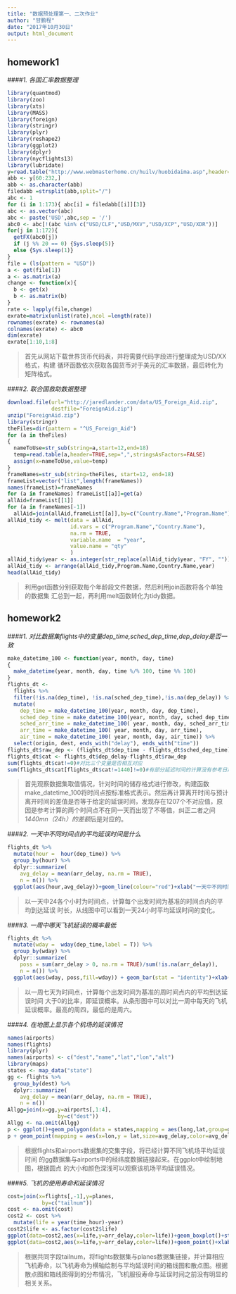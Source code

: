 ```yaml
---
title: "数据预处理第一、二次作业"
author: "甘鹏程"
date: "2017年10月30日"
output: html_document
---
```

## homework1

####*1. 各国汇率数据整理*
```r
library(quantmod)
library(zoo)
library(xts)
library(MASS)
library(foreign)
library(stringr)
library(plyr)
library(reshape2)
library(ggplot2)
library(dplyr)
library(nycflights13)
library(lubridate) 
y=read.table("http://www.webmasterhome.cn/huilv/huobidaima.asp",header=TRUE,sep=",")
abb <- y[60:232,]
abb <- as.character(abb)
filedabb =strsplit(abb,split="/")
abc <- 1
for (i in 1:173){ abc[i] = filedabb[[i]][3]}
abc <- as.vector(abc)
abc <- paste('USD',abc,sep = '/')
abc0 <- abc[!(abc %in% c("USD/CLF","USD/MXV","USD/XCP","USD/XDR"))]
for(j in 1:172){
  getFX(abc0[j])
  if (j %% 20 == 0) {Sys.sleep(5)}
  else {Sys.sleep(1)}
}
file = (ls(pattern = "USD"))
a <- get(file[1])
a <- as.matrix(a)
change <- function(x){
  b <- get(x)
  b <- as.matrix(b)
}
rate <- lapply(file,change)
exrate=matrix(unlist(rate),ncol =length(rate))
rownames(exrate) <- rownames(a)
colnames(exrate) <- abc0
dim(exrate)
exrate[1:10,1:8]
```

>首先从网站下载世界货币代码表，并将需要代码字段进行整理成为USD/XX格式，构建
循环函数依次获取各国货币对于美元的汇率数据，最后转化为矩阵格式。

####*2. 联合国救助数据整理*
```r
download.file(url="http://jaredlander.com/data/US_Foreign_Aid.zip",
              destfile="ForeignAid.zip")
unzip("ForeignAid.zip")
library(stringr)
theFiles=dir(pattern = "^US_Foreign_Aid")
for (a in theFiles)
{
  nameToUse=str_sub(string=a,start=12,end=18)
  temp=read.table(a,header=TRUE,sep=",",stringsAsFactors=FALSE)
  assign(x=nameToUse,value=temp)
}
frameNames=str_sub(string=theFiles, start=12, end=18)
frameList=vector("list",length(frameNames))
names(frameList)=frameNames
for (a in frameNames) frameList[[a]]=get(a)
allAid=frameList[[1]]
for (a in frameNames[-1])
  allAid=join(allAid,frameList[[a]],by=c("Country.Name","Program.Name"))
allAid_tidy <- melt(data = allAid,
                    id.vars = c("Program.Name","Country.Name"),
                    na.rm = TRUE,
                    variable.name  = "year",
                    value.name = "qty"
                    )
allAid_tidy$year <- as.integer(str_replace(allAid_tidy$year, "FY", ""))
allAid_tidy <- arrange(allAid_tidy,Program.Name,Country.Name,year)
head(allAid_tidy)
```

>利用get函数分别获取每个年龄段文件数据，然后利用join函数将各个单独的数据集
汇总到一起，再利用melt函数转化为tidy数据。

## homework2
####*1. 对比数据集flights中的变量dep_time,sched_dep_time,dep_delay是否一致*
```r
make_datetime_100 <- function(year, month, day, time)
{
  make_datetime(year, month, day, time %/% 100, time %% 100)
}
flights_dt <- 
  flights %>% 
  filter(!is.na(dep_time), !is.na(sched_dep_time),!is.na(dep_delay)) %>% 
  mutate(
    dep_time = make_datetime_100(year, month, day, dep_time), 
    sched_dep_time = make_datetime_100(year, month, day, sched_dep_time), 
    sched_arr_time = make_datetime_100( year, month, day, sched_arr_time),
    arr_time = make_datetime_100( year, month, day, arr_time),
    air_time = make_datetime_100( year, month, day, air_time)) %>%
  select(origin, dest, ends_with("delay"), ends_with("time"))
flights_dt$raw_dep <- (flights_dt$dep_time - flights_dt$sched_dep_time)/60
flights_dt$cat <- flights_dt$dep_delay-flights_dt$raw_dep
sum(flights_dt$cat!=0)#对比三个变量是否相互对应
sum(flights_dt$cat[flights_dt$cat!=1440]!=0)#有部分延迟时间的计算没有参考日期值的变化，即计算的两个时间点不在同一天，故计算延误与实际延误出现了1440min（即24h）的差额
```

>首先观察数据集取值情况，针对时间的储存格式进行修改，构建函数make_datetime_100将时间点按标准格式表示。然后再计算离开时间与预计离开时间的差值是否等于给定的延误时间，发现存在1207个不对应值，原因是参考计算的两个时间点不在同一天而出现了不等值，纠正二者之间*1440mn（24h）的差额*后是对应的。

####*2. 一天中不同时间点的平均延误时间是什么*
```r
flights_dt %>%
  mutate(hour =  hour(dep_time)) %>% 
  group_by(hour) %>%
  dplyr::summarize(
    avg_delay = mean(arr_delay, na.rm = TRUE),
    n = n()) %>%
  ggplot(aes(hour,avg_delay))+geom_line(colour="red")+xlab("一天中不同时间点")+ylab("平均延误市场/分钟")
```

>以一天中24各个小时为时间点，计算每个出发时间为基准的时间点内的平均到达延误
时长，从线图中可以看到一天24小时平均延误时间的变化。

####*3. 一周中哪天飞机延误的概率最低*
```r
flights_dt %>%
  mutate(wday =  wday(dep_time,label = T)) %>%
  group_by(wday) %>%
  dplyr::summarize(
    poss = sum(arr_delay > 0, na.rm = TRUE)/sum(!is.na(arr_delay)),
    n = n()) %>%
  ggplot(aes(wday, poss,fill=wday)) + geom_bar(stat = "identity")+xlab("星期中不同天数")+ylab("延误概率")
```

>以一周七天为时间点，计算每个出发时间为基准的周时间点内的平均到达延误时间
大于0的比率，即延误概率。从条形图中可以对比一周中每天的飞机延误概率。最高的周四，最低的是周六。

####*4. 在地图上显示各个机场的延误情况*
```r
names(airports)
names(flights)    
library(plyr)
names(airports) <- c("dest","name","lat","lon","alt")
library(maps)
states <- map_data("state")
gg <- flights %>%
  group_by(dest) %>%
  dplyr::summarize(
    avg_delay = mean(arr_delay, na.rm = TRUE),
    n = n()) 
Allgg=join(x=gg,y=airports[,1:4],
                by=c("dest"))
Allgg <- na.omit(Allgg)
p <- ggplot()+geom_polygon(data = states,mapping = aes(long,lat,group=group),fill='white',color='black')
p + geom_point(mapping = aes(x=lon,y = lat,size=avg_delay,color=avg_delay),data = Allgg)+xlab("经度")+ylab("纬度")
```

>根据flights和airports数据集的交集字段，将已经计算不同飞机场平均延误时间
的gg数据集与airports中的经纬度数据链接起来。在ggplot中绘制地图，根据圆点
的大小和颜色深浅可以观察该机场平均延误情况。

####*5. 飞机的使用寿命和延误情况*
```r
cost=join(x=flights[,-1],y=planes,
           by=c("tailnum"))
cost <- na.omit(cost)
cost2 <- cost %>%
  mutate(life = year(time_hour)-year)
cost2$life <- as.factor(cost2$life)
ggplot(data=cost2,aes(x=life,y=arr_delay,color=life))+geom_boxplot()+stat_summary(fun.y = "mean",geom = "point",shape=23,size=2,fill='white')+xlab("飞机寿命") + ylab("延误时间")+ ggtitle("飞机寿命与延误时间箱线图")
ggplot(data=cost2,aes(x=life,y=arr_delay,color=life))+geom_point()+xlab("飞机寿命") + ylab("延误时间") + ggtitle("飞机寿命与延误时间散点图")
```

>根据共同字段tailnum，将flights数据集与planes数据集链接，并计算相应飞机寿命，以飞机寿命为横轴绘制与平均延误时间的箱线图和散点图。根据散点图和箱线图得到的分布情况，飞机服役寿命与延误时间之前没有明显的相关关系。
